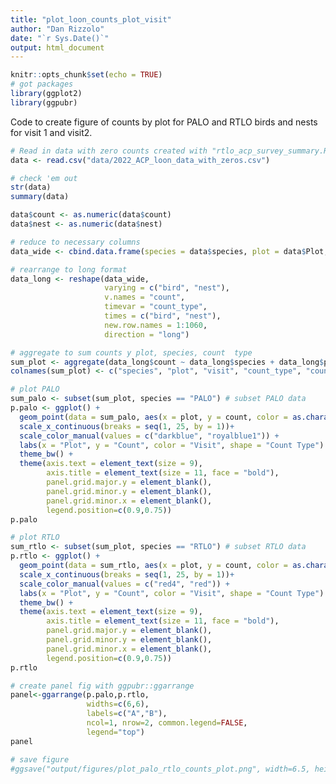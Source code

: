 ```yaml
---
title: "plot_loon_counts_plot_visit"
author: "Dan Rizzolo"
date: "`r Sys.Date()`"
output: html_document
---
```


```r
knitr::opts_chunk$set(echo = TRUE)
# got packages
library(ggplot2)
library(ggpubr)
```
Code to create figure of counts by plot for PALO and RTLO birds and nests for visit 1 and visit2.

```r
# Read in data with zero counts created with "rtlo_acp_survey_summary.R"
data <- read.csv("data/2022_ACP_loon_data_with_zeros.csv")

# check 'em out
str(data)
summary(data)

data$count <- as.numeric(data$count)
data$nest <- as.numeric(data$nest)

# reduce to necessary columns
data_wide <- cbind.data.frame(species = data$species, plot = data$Plot, visit = data$Visit, bird = data$count, nest = data$nest)

# rearrange to long format
data_long <- reshape(data_wide,
                     varying = c("bird", "nest"),
                     v.names = "count",
                     timevar = "count_type",
                     times = c("bird", "nest"),
                     new.row.names = 1:1060,
                     direction = "long")

# aggregate to sum counts y plot, species, count  type
sum_plot <- aggregate(data_long$count ~ data_long$species + data_long$plot + data_long$visit + data_long$count_type, FUN = "sum")
colnames(sum_plot) <- c("species", "plot", "visit", "count_type", "count")

# plot PALO
sum_palo <- subset(sum_plot, species == "PALO") # subset PALO data
p.palo <- ggplot() +
  geom_point(data = sum_palo, aes(x = plot, y = count, color = as.character(visit), shape = count_type), size = 2) +
  scale_x_continuous(breaks = seq(1, 25, by = 1))+
  scale_color_manual(values = c("darkblue", "royalblue1")) +
  labs(x = "Plot", y = "Count", color = "Visit", shape = "Count Type") +
  theme_bw() +
  theme(axis.text = element_text(size = 9),
        axis.title = element_text(size = 11, face = "bold"),
        panel.grid.major.y = element_blank(),
        panel.grid.minor.y = element_blank(),
        panel.grid.minor.x = element_blank(),
        legend.position=c(0.9,0.75))
p.palo

# plot RTLO
sum_rtlo <- subset(sum_plot, species == "RTLO") # subset RTLO data
p.rtlo <- ggplot() +
  geom_point(data = sum_rtlo, aes(x = plot, y = count, color = as.character(visit), shape = count_type), size = 2) +
  scale_x_continuous(breaks = seq(1, 25, by = 1))+
  scale_color_manual(values = c("red4", "red")) +
  labs(x = "Plot", y = "Count", color = "Visit", shape = "Count Type") +
  theme_bw() +
  theme(axis.text = element_text(size = 9),
        axis.title = element_text(size = 11, face = "bold"),
        panel.grid.major.y = element_blank(),
        panel.grid.minor.y = element_blank(),
        panel.grid.minor.x = element_blank(),
        legend.position=c(0.9,0.75))
p.rtlo

# create panel fig with ggpubr::ggarrange
panel<-ggarrange(p.palo,p.rtlo,
                 widths=c(6,6),
                 labels=c("A","B"),
                 ncol=1, nrow=2, common.legend=FALSE,
                 legend="top")
panel

# save figure
#ggsave("output/figures/plot_palo_rtlo_counts_plot.png", width=6.5, height=6, units="in", dpi=300)

```
